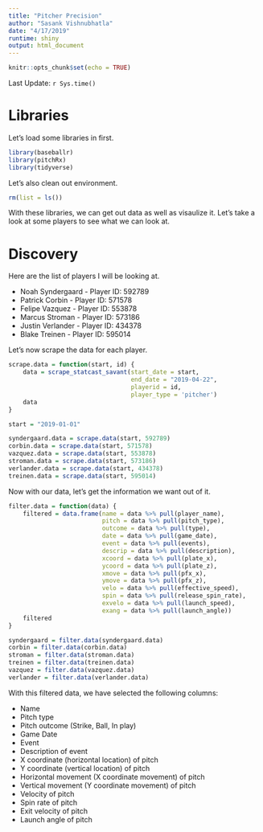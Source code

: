 ```yaml
---
title: "Pitcher Precision"
author: "Sasank Vishnubhatla"
date: "4/17/2019"
runtime: shiny
output: html_document
---
```


```r
knitr::opts_chunk$set(echo = TRUE)
```

Last Update: `r Sys.time()`

# Libraries

Let's load some libraries in first.

```r
library(baseballr)
library(pitchRx)
library(tidyverse)
```

Let's also clean out environment.

```r
rm(list = ls())
```

With these libraries, we can get out data as well as visaulize it. Let's take a look at some players to see what we can look at.

# Discovery

Here are the list of players I will be looking at.

* Noah Syndergaard - Player ID: 592789
* Patrick Corbin - Player ID: 571578
* Felipe Vazquez - Player ID: 553878
* Marcus Stroman - Player ID: 573186
* Justin Verlander - Player ID: 434378
* Blake Treinen - Player ID: 595014

Let's now scrape the data for each player.

```r
scrape.data = function(start, id) {
    data = scrape_statcast_savant(start_date = start,
                                  end_date = "2019-04-22",
                                  playerid = id,
                                  player_type = 'pitcher')
    data
}

start = "2019-01-01"

syndergaard.data = scrape.data(start, 592789)
corbin.data = scrape.data(start, 571578)
vazquez.data = scrape.data(start, 553878)
stroman.data = scrape.data(start, 573186)
verlander.data = scrape.data(start, 434378)
treinen.data = scrape.data(start, 595014)
```

Now with our data, let's get the information we want out of it.

```r
filter.data = function(data) {
    filtered = data.frame(name = data %>% pull(player_name),
                          pitch = data %>% pull(pitch_type),
                          outcome = data %>% pull(type),
                          date = data %>% pull(game_date),
                          event = data %>% pull(events),
                          descrip = data %>% pull(description),
                          xcoord = data %>% pull(plate_x),
                          ycoord = data %>% pull(plate_z),
                          xmove = data %>% pull(pfx_x),
                          ymove = data %>% pull(pfx_z),
                          velo = data %>% pull(effective_speed),
                          spin = data %>% pull(release_spin_rate),
                          exvelo = data %>% pull(launch_speed),
                          exang = data %>% pull(launch_angle))
    filtered
}

syndergaard = filter.data(syndergaard.data)
corbin = filter.data(corbin.data)
stroman = filter.data(stroman.data)
treinen = filter.data(treinen.data)
vazquez = filter.data(vazquez.data)
verlander = filter.data(verlander.data)
```

With this filtered data, we have selected the following columns:

* Name
* Pitch type
* Pitch outcome (Strike, Ball, In play)
* Game Date
* Event
* Description of event
* X coordinate (horizontal location) of pitch
* Y coordinate (vertical location) of pitch
* Horizontal movement (X coordinate movement) of pitch
* Vertical movement (Y coordinate movement) of pitch
* Velocity of pitch
* Spin rate of pitch
* Exit velocity of pitch
* Launch angle of pitch